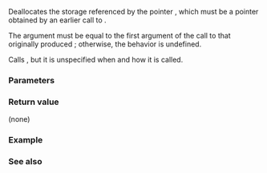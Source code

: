 {{cpp/memory/allocator/title|deallocate}}
{{cpp/memory/allocator/navbar}}
{{ddcl|notes={{mark constexpr since c++20}}|
void deallocate( T* p, std::size_t n );
}}

Deallocates the storage referenced by the pointer {{c|p}}, which must be a pointer obtained by an earlier call to {{lc|allocate()}}{{rev inl|since=c++23| or {{rlpt|allocate_at_least|allocate_at_least()}}}}.

The argument {{c|n}} must be equal to the first argument of the call to {{lc|allocate()}} that originally produced {{c|p}}{{rev inl|since=c++23|, or in the range {{closed range|m|count}} if {{c|p}} is obtained from a call to {{c|allocate_at_least(m)}} which returned {{c|{p, count}&lt;!----&gt;}}}}; otherwise, the behavior is undefined.

Calls {{c|::operator delete(void*)}} {{rev inl|since=c++17|or {{c|::operator delete(void*, std::align_val_t)}}}}, but it is unspecified when and how it is called.
{{rrev|since=c++20|
In evaluation of a constant expression, this function must deallocate storage allocated within the evaluation of the same expression.
}}

===Parameters===
{{par begin}}
{{par|p|pointer obtained from {{lc|allocate()}}{{rev inl|since=c++23| or {{rlpt|allocate_at_least|allocate_at_least()}}}}}}
{{par|n|number of objects earlier passed to {{lc|allocate()}}{{rev inl|since=c++23|, or a number between requested and actually allocated number of objects via {{rlpt|allocate_at_least|allocate_at_least()}} (may be equal to either bound)}}}}
{{par end}}

===Return value===
(none)

===Example===
{{example|code=
#include &lt;algorithm&gt;
#include &lt;cstddef&gt;
#include &lt;iostream&gt;
#include &lt;memory&gt;
#include &lt;string&gt;

class S
{
    inline static int n{1};
    int m{};
    void pre() const { std::cout &lt;&lt; "#" &lt;&lt; m &lt;&lt; std::string(m, ' '); }
public:
    S(int x) : m{n++} { pre(); std::cout &lt;&lt; "S::S(" &lt;&lt; x &lt;&lt; ");\n"; }
    ~S() { pre(); std::cout &lt;&lt; "S::~S();\n"; }
    void id() const { pre(); std::cout &lt;&lt; "S::id();\n"; }
};

int main()
{
    constexpr std::size_t n{4};
    std::allocator&lt;S&gt; allocator;
    try
    {
        S* s = allocator.allocate(n); // may throw
        for (std::size_t i{}; i != n; ++i)
        {
        //  allocator.construct(&amp;s[i], i + 42); // removed in C++20
            std::construct_at(&amp;s[i], i + 42);   // since C++20
        }
        std::for_each_n(s, n, [](const auto&amp; e) { e.id(); });
        std::destroy_n(s, n);
        allocator.deallocate(s, n);
    }
    catch (std::bad_array_new_length const&amp; ex) { std::cout &lt;&lt; ex.what() &lt;&lt; '\n'; }
    catch (std::bad_alloc const&amp; ex) { std::cout &lt;&lt; ex.what() &lt;&lt; '\n'; }
}
|output=
#1 S::S(42);
#2  S::S(43);
#3   S::S(44);
#4    S::S(45);
#1 S::id();
#2  S::id();
#3   S::id();
#4    S::id();
#1 S::~S();
#2  S::~S();
#3   S::~S();
#4    S::~S();
}}

===See also===
{{dsc begin}}
{{dsc inc|cpp/memory/allocator/dsc allocate}}
{{dsc inc|cpp/memory/allocator/dsc allocate_at_least}}
{{dsc inc|cpp/memory/allocator_traits/dsc deallocate}}
{{dsc end}}

{{langlinks|de|es|fr|it|ja|pt|ru|zh}}